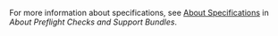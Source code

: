For more information about specifications, see [About Specifications](preflight-support-bundle-about#about-specifications) in _About Preflight Checks and Support Bundles_.